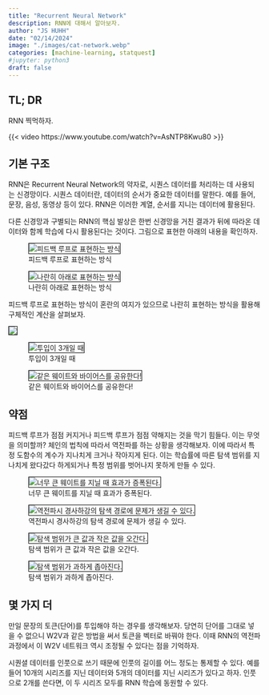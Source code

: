```yaml
---
title: "Recurrent Neural Network" 
description: RNN에 대해서 알아보자.
author: "JS HUHH"
date: "02/14/2024"
image: "./images/cat-network.webp"
categories: [machine-learning, statquest]
#jupyter: python3
draft: false
---
```


## TL; DR
RNN 찍먹하자. 

{{< video https://www.youtube.com/watch?v=AsNTP8Kwu80 >}}

## 기본 구조

RNN은 Recurrent Neural Network의 약자로, 시퀀스 데이터를 처리하는 데 사용되는 신경망이다. 시퀀스 데이터란, 데이터의 순서가 중요한 데이터를 말한다. 예를 들어, 문장, 음성, 동영상 등이 있다. RNN은 이러한 계열, 순서를 지니는 데이터에 활용된다. 

다른 신경망과 구별되는 RNN의 핵심 발상은 한번 신경망을 거친 결과가 뒤에 따라온 데이터와 함께 학습에 다시 활용된다는 것이다. 그림으로 표현한 아래의 내용을 확인하자. 

::: {layout="[[5, -1, 5]]" layout-valign="bottom"}
![피드백 루프로 표현하는 방식](./images/rnn/01.png){ style="border: 1px solid #000;" }


![나란히 아래로 표현하는 방식](./images/rnn/02.png){ style="border: 1px solid #000;" }

:::

피드백 루프로 표현하는 방식이 혼란의 여지가 있으므로 나란히 표현하는 방식을 활용해 구체적인 계산을 살펴보자. 

:::{layout="[[-1, 5, -1]]" layout-valign="bottom"}
![](./images/rnn/03.png){ style="border: 1px solid #000;" }

:::


::: {layout="[[5, -1, 5]]" layout-valign="bottom"}
![투입이 3개일 때](./images/rnn/04.png){ style="border: 1px solid #000;" }


![같은 웨이트와 바이어스를 공유한다!](./images/rnn/05.png){ style="border: 1px solid #000;" }

:::

## 약점 

피드백 루프가 점점 커지거나 피드백 루프가 점점 약해지는 것을 막기 힘들다. 이는 무엇을 의미할까? 체인의 법칙에 따라서 역전파를 하는 상황을 생각해보자. 이에 따라서 특정 도함수의 계수가 지나치게 크거나 작아지게 된다. 이는 학습률에 따른 탐색 범위를 지나치게 왔다갔다 하게되거나 특정 범위를 벗어나지 못하게 만들 수 있다. 

::: {layout="[[5, -1, 5], [5,-1,5]]" layout-valign="bottom"}
![너무 큰 웨이트를 지닐 때 효과가 증폭된다.](./images/rnn/06.png){ style="border: 1px solid #000;" }


![역전파시 경사하강의 탐색 경로에 문제가 생길 수 있다.](./images/rnn/07.png){ style="border: 1px solid #000;" }


![탐색 범위가 큰 값과 작은 값을 오간다.](./images/rnn/08.png){ style="border: 1px solid #000;" }


![탐색 범위가 과하게 좁아진다.](./images/rnn/09.png){ style="border: 1px solid #000;" }

:::

## 몇 가지 더 

만일 문장의 토큰(단어)를 투입해야 하는 경우를 생각해보자. 당연히 단어를 그대로 넣을 수 없으니 W2V과 같은 방법을 써서 토큰을 벡터로 바꿔야 한다. 이때 RNN의 역전파 과정에서 이 W2V 네트워크 역시 조정될 수 있다는 점을 기억하자. 

시퀀셜 데이터를 인풋으로 쓰기 때문에 인풋의 길이를 어느 정도는 통제할 수 있다. 예를 들어 10개의 시리즈를 지닌 데이터와 5개의 데이터를 지닌 시리즈가 있다고 하자. 인풋으로 2개를 쓴다면, 이 두 시리즈 모두를 RNN 학습에 동원할 수 있다. 

